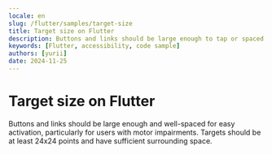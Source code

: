 ```yaml
---
locale: en
slug: /flutter/samples/target-size
title: Target size on Flutter
description: Buttons and links should be large enough to tap or spaced so they are not accidentally activated.
keywords: [Flutter, accessibility, code sample]
authors: [yurii]
date: 2024-11-25
---
```


# Target size on Flutter

Buttons and links should be large enough and well-spaced for easy activation, particularly for users with motor impairments. Targets should be at least 24x24 points and have sufficient surrounding space.

<CodeSample id="target-size" platform="flutter" locale="en"/>
